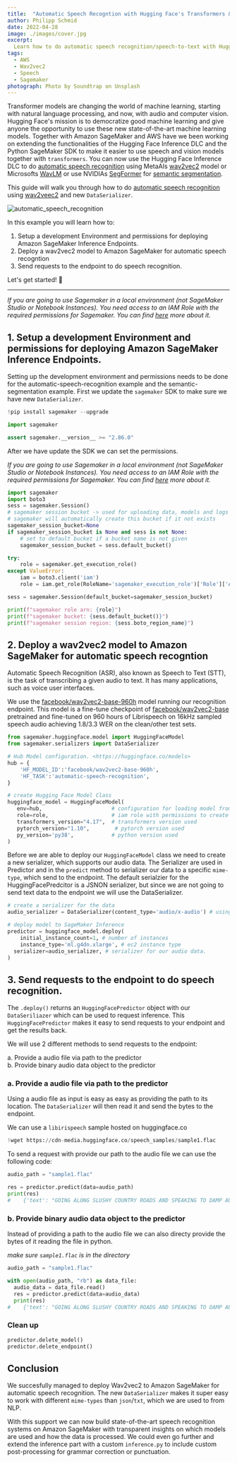 ```yaml
---
title:  "Automatic Speech Recogntion with Hugging Face's Transformers & Amazon SageMaker"
author: Philipp Schmid
date: 2022-04-28
image: ./images/cover.jpg
excerpt:
  Learn how to do automatic speech recognition/speech-to-text with Hugging Face Transformers, Wav2vec2 and Amazon SageMaker.
tags:
  - AWS
  - Wav2vec2
  - Speech
  - Sagemaker
photograph: Photo by Soundtrap on Unsplash
---
```


Transformer models are changing the world of machine learning, starting with natural language processing, and now, with audio and computer vision.  Hugging Face's mission is to democratize good machine learning and give anyone the opportunity to use these new state-of-the-art machine learning models. 
Together with Amazon SageMaker and AWS have we been working on extending the functionalities of the Hugging Face Inference DLC and the Python SageMaker SDK to make it easier to use speech and vision models together with `transformers`. 
You can now use the Hugging Face Inference DLC to do [automatic speech recognition](https://huggingface.co/tasks/automatic-speech-recognition) using MetaAIs [wav2vec2](https://arxiv.org/abs/2006.11477) model or Microsofts [WavLM](https://arxiv.org/abs/2110.13900) or use NVIDIAs [SegFormer](https://arxiv.org/abs/2105.15203) for [semantic segmentation](https://huggingface.co/tasks/image-segmentation).


This guide will walk you through how to do [automatic speech recognition](https://huggingface.co/tasks/automatic-speech-recognition) using [wav2veec2](https://huggingface.co/facebook/wav2vec2-base-960h) and new `DataSerializer`.

![automatic_speech_recognition](images/automatic_speech_recognition.png)


In this example you will learn how to: 

1. Setup a development Environment and permissions for deploying Amazon SageMaker Inference Endpoints.
2. Deploy a wav2vec2 model to Amazon SageMaker for automatic speech recogntion
3. Send requests to the endpoint to do speech recognition.
   
Let's get started! 🚀

---

*If you are going to use Sagemaker in a local environment (not SageMaker Studio or Notebook Instances). You need access to an IAM Role with the required permissions for Sagemaker. You can find [here](https://docs.aws.amazon.com/sagemaker/latest/dg/sagemaker-roles.html) more about it.*


## 1. Setup a development Environment and permissions for deploying Amazon SageMaker Inference Endpoints.

Setting up the development environment and permissions needs to be done for the automatic-speech-recognition example and the semantic-segmentation example. First we update the `sagemaker` SDK to make sure we have new `DataSerializer`. 



```python
!pip install sagemaker --upgrade

import sagemaker

assert sagemaker.__version__ >= "2.86.0"
```

After we have update the SDK we can set the permissions.

_If you are going to use Sagemaker in a local environment (not SageMaker Studio or Notebook Instances). You need access to an IAM Role with the required permissions for Sagemaker. You can find [here](https://docs.aws.amazon.com/sagemaker/latest/dg/sagemaker-roles.html) more about it._


```python
import sagemaker
import boto3
sess = sagemaker.Session()
# sagemaker session bucket -> used for uploading data, models and logs
# sagemaker will automatically create this bucket if it not exists
sagemaker_session_bucket=None
if sagemaker_session_bucket is None and sess is not None:
    # set to default bucket if a bucket name is not given
    sagemaker_session_bucket = sess.default_bucket()

try:
    role = sagemaker.get_execution_role()
except ValueError:
    iam = boto3.client('iam')
    role = iam.get_role(RoleName='sagemaker_execution_role')['Role']['Arn']

sess = sagemaker.Session(default_bucket=sagemaker_session_bucket)

print(f"sagemaker role arn: {role}")
print(f"sagemaker bucket: {sess.default_bucket()}")
print(f"sagemaker session region: {sess.boto_region_name}")
```

## 2. Deploy a wav2vec2 model to Amazon SageMaker for automatic speech recogntion


Automatic Speech Recognition (ASR), also known as Speech to Text (STT), is the task of transcribing a given audio to text. It has many applications, such as voice user interfaces.

We use the [facebook/wav2vec2-base-960h](https://huggingface.co/facebook/wav2vec2-base-960h) model running our recognition endpoint. This model is a fine-tune checkpoint of [facebook/wav2vec2-base](https://huggingface.co/facebook/wav2vec2-base) pretrained and fine-tuned on 960 hours of Librispeech on 16kHz sampled speech audio achieving 1.8/3.3 WER on the clean/other test sets.



```python
from sagemaker.huggingface.model import HuggingFaceModel
from sagemaker.serializers import DataSerializer

# Hub Model configuration. <https://huggingface.co/models>
hub = {
    'HF_MODEL_ID':'facebook/wav2vec2-base-960h',
    'HF_TASK':'automatic-speech-recognition',
}

# create Hugging Face Model Class
huggingface_model = HuggingFaceModel(
   env=hub,                      # configuration for loading model from Hub
   role=role,                    # iam role with permissions to create an Endpoint
   transformers_version="4.17",  # transformers version used
   pytorch_version="1.10",        # pytorch version used
   py_version='py38',            # python version used
)

```

Before we are able to deploy our `HuggingFaceModel` class we need to create a new serializer, which supports our audio data. The Serializer are used in Predictor and in the `predict` method to serializer our data to a specific `mime-type`, which send to the endpoint. The default serialzier for the HuggingFacePredcitor is a JSNON serializer, but since we are not going to send text data to the endpoint we will use the DataSerializer.


```python
# create a serializer for the data
audio_serializer = DataSerializer(content_type='audio/x-audio') # using x-audio to support multiple audio formats

# deploy model to SageMaker Inference
predictor = huggingface_model.deploy(
	initial_instance_count=1, # number of instances
	instance_type='ml.g4dn.xlarge', # ec2 instance type
  serializer=audio_serializer, # serializer for our audio data.
)
```

## 3. Send requests to the endpoint to do speech recognition.

The `.deploy()` returns an `HuggingFacePredictor` object with our `DataSeriliazer` which can be used to request inference. This `HuggingFacePredictor` makes it easy to send requests to your endpoint and get the results back.

We will use 2 different methods to send requests to the endpoint:

a. Provide a audio file via path to the predictor  
b. Provide binary audio data object to the predictor  


### a. Provide a audio file via path to the predictor

Using a audio file as input is easy as easy as providing the path to its location. The `DataSerializer` will then read it and send the bytes to the endpoint. 

We can use a `libirispeech` sample hosted on huggingface.co


```python
!wget https://cdn-media.huggingface.co/speech_samples/sample1.flac
```

To send a request with provide our path to the audio file we can use the following code:


```python
audio_path = "sample1.flac"

res = predictor.predict(data=audio_path)
print(res)
#    {'text': "GOING ALONG SLUSHY COUNTRY ROADS AND SPEAKING TO DAMP AUDIENCES IN DRAUGHTY SCHOOL ROOMS DAY AFTER DAY FOR A FORTNIGHT HE'LL HAVE TO PUT IN AN APPEARANCE AT SOME PLACE OF WORSHIP ON SUNDAY MORNING AND HE CAN COME TO US IMMEDIATELY AFTERWARDS"}
```

### b. Provide binary audio data object to the predictor

Instead of providing a path to the audio file we can also directy provide the bytes of it reading the file in python.


_make sure `sample1.flac` is in the directory_


```python
audio_path = "sample1.flac"

with open(audio_path, "rb") as data_file:
  audio_data = data_file.read()
  res = predictor.predict(data=audio_data)
  print(res)
#    {'text': "GOING ALONG SLUSHY COUNTRY ROADS AND SPEAKING TO DAMP AUDIENCES IN DRAUGHTY SCHOOL ROOMS DAY AFTER DAY FOR A FORTNIGHT HE'LL HAVE TO PUT IN AN APPEARANCE AT SOME PLACE OF WORSHIP ON SUNDAY MORNING AND HE CAN COME TO US IMMEDIATELY AFTERWARDS"}
```


### Clean up


```python
predictor.delete_model()
predictor.delete_endpoint()
```

## Conclusion

We succesfully managed to deploy Wav2vec2 to Amazon SageMaker for automatic speech recognition. The new `DataSerializer` makes it super easy to work with different `mime-types` than `json`/`txt`, which we are used to from NLP.  

With this support we can now build state-of-the-art speech recognition systems on Amazon SageMaker with transparent insights on which models are used and how the data is processed. We could even go further and extend the inference part with a custom `inference.py` to include custom post-processing for grammar correction or punctuation.